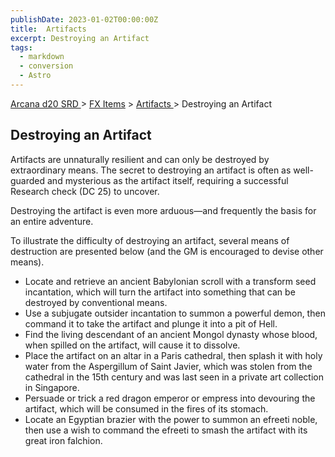 ```yaml
---
publishDate: 2023-01-02T00:00:00Z
title:  Artifacts 
excerpt: Destroying an Artifact
tags:
  - markdown
  - conversion
  - Astro
---
```


[ Arcana d20 SRD ](/#arcanaD20) > [ FX Items](arcana-d20-srd-fx-items-index) > [ Artifacts ](arcana-d20-srd-fx-items-artifacts-index) > Destroying an Artifact

##  Destroying an Artifact

Artifacts are unnaturally resilient and can only be destroyed by extraordinary
means. The secret to destroying an artifact is often as well-guarded and
mysterious as the artifact itself, requiring a successful Research check (DC
25) to uncover.

Destroying the artifact is even more arduous—and frequently the basis for an
entire adventure.

To illustrate the difficulty of destroying an artifact, several means of
destruction are presented below (and the GM is encouraged to devise other
means).

  * Locate and retrieve an ancient Babylonian scroll with a transform seed incantation, which will turn the artifact into something that can be destroyed by conventional means. 
  * Use a subjugate outsider incantation to summon a powerful demon, then command it to take the artifact and plunge it into a pit of Hell. 
  * Find the living descendant of an ancient Mongol dynasty whose blood, when spilled on the artifact, will cause it to dissolve. 
  * Place the artifact on an altar in a Paris cathedral, then splash it with holy water from the Aspergillum of Saint Javier, which was stolen from the cathedral in the 15th century and was last seen in a private art collection in Singapore. 
  * Persuade or trick a red dragon emperor or empress into devouring the artifact, which will be consumed in the fires of its stomach. 
  * Locate an Egyptian brazier with the power to summon an efreeti noble, then use a wish to command the efreeti to smash the artifact with its great iron falchion. 

